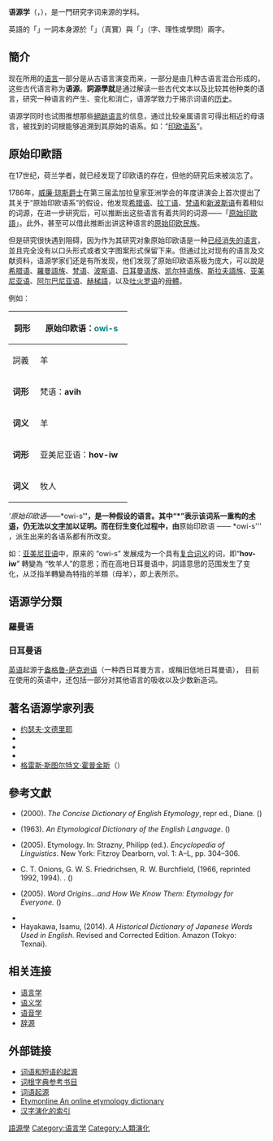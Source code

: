 
{{Linguistics}}

'''语源学'''（{{lang-en|'''etymology'''}}，{{lang-el|'''ετυμολογία'''}}），是一門研究字词来源的学科。

英語的「{{lang|en|etymology}}」一詞本身源於「{{Lang-el|έτυμος}}」（真實）與「{{Lang-el|λόγος}}」（字、理性或學問）兩字。

== 簡介 ==

现在所用的[[语言|语言]]一部分是从古语言演变而来，一部分是由几种古语言混合形成的，这些古代语言称为'''语源'''。'''詞源學就'''是通过解读一些古代文本以及比较其他种类的语言，研究一种语言的产生、变化和消亡，语源学致力于揭示词语的[[历史|历史]]。

语源学同时也试图推想那些[[絕跡語言|絕跡语言]]的信息，通过比较亲属语言可得出相近的母语言，被找到的词根能够追溯到其原始的语系。如：“[[印欧语系|印欧语系]]”。

== 原始印歐語 ==
{{Main| 原始印歐語}}
在17世纪，荷兰学者{{tsl|en|Marcus Zuerius van Boxhorn|馬庫斯·祖依斯·凡·博克斯霍恩}}，就已经发现了印欧语的存在，但他的研究后来被淡忘了。

1786年，[[威廉·琼斯_(语言学家)|威廉·琼斯爵士]]在第三届孟加拉皇家亚洲学会的年度讲演会上首次提出了其关于“原始印欧语系”的假设，他发现[[希腊语|希腊语]]、[[拉丁语|拉丁语]]、[[梵语|梵语]]和[[新波斯语|新波斯语]]有着相似的词源，在进一步研究后，可以推断出这些语言有着共同的词源——「[[原始印歐語|原始印歐語]]」。此外，甚至可以借此推断出讲这种语言的[[原始印欧人|原始印欧民族]]。

但是研究很快遇到阻碍，因为作为其研究对象原始印欧语是一种[[絕跡語言|已经消失的语言]]，並且完全没有以口头形式或者文字图案形式保留下来。但通过比对现有的语言及文献资料，语源学家们还是有所发现，他们发现了原始印欧语系极为庞大，可以說是[[希腊语|希腊语]]、[[羅曼語族|羅曼語族]]、[[梵语|梵语]]、[[波斯语|波斯语]]、[[日耳曼语族|日耳曼语族]]、[[凯尔特语族|凯尔特语族]]、[[斯拉夫語族|斯拉夫語族]]、[[亚美尼亚语|亚美尼亚语]]、[[阿尔巴尼亚语|阿尔巴尼亚语]]、[[赫梯語|赫梯語]]，以及[[吐火罗语|吐火罗语]]的[[母體|母體]]。

例如：

<div align="center">
{| class="wikitable" border="1" width="555" height="206"
|+
!詞形
! colspan="3" |'''原始印欧语：<font color="#008080">owi-s</font>'''
|-
!詞義
! colspan="3" |羊
|-----
! width="38" height="37" bgcolor="#FFCCCC" | '''词形'''
| width="164" height="37" bgcolor="#FFCCCC" | 梵语：'''avih'''
| width="190" height="37" bgcolor="#FFCCCC" | 拉丁语：'''ovis'''
| width="87" height="37" bgcolor="#FFCCCC" | 希腊语：'''ois '''
|-----
! width="38" height="27" bgcolor="#CCCCFF" | '''词义'''
| width="164" height="27" bgcolor="#CCCCFF" | 羊
| width="190" height="27" bgcolor="#CCCCFF" | 羊
| width="87" height="27" bgcolor="#CCCCFF" | 羊
|-----
! width="38" height="29" bgcolor="#FFCCCC" | '''词形'''
| width="164" height="29" bgcolor="#FFCCCC" | 亚美尼亚语：'''hov-iw'''
| width="190" height="29" bgcolor="#FFCCCC" | 古高德语：'''ouwi '''
| width="87" height="29" bgcolor="#FFCCCC" | 英语：'''ewe'''
|-----
! width="38" height="32" bgcolor="#CCCCFF" | '''词义'''
| width="164" height="32" bgcolor="#CCCCFF" | 牧人
| width="190" height="32" bgcolor="#CCCCFF" | 母羊
| width="87" height="32" bgcolor="#CCCCFF" | 母羊
|}
</div>


'''原始印欧语 ''——''''' '''''*owi-s'''''，是一种假设的语言。其中“*”表示该词系一重构的[[术语|术语]]，仍无法以[[文字|文字]]加以证明。而在衍生变化过程中，由'''原始印欧语 —— *owi-s''' ，派生出来的各语系都有所改变。

如：[[亚美尼亚语|亚美尼亚语]]中，原来的 “owi-s” 发展成为一个具有[[合成词|复合词义]]的词，即“'''hov-iw'''” 轉變為 “牧羊人”的意思；而在高地日耳曼语中，詞語意思的范围发生了变化，从泛指羊轉變為特指的羊類（母羊），即上表所示。

== 语源学分類 ==

=== 羅曼语 ===
{{空章節|time=2019-12-14T23:14:12+00:00|section=4}}

=== 日耳曼语 ===
[[英语|英语]]起源于[[盎格鲁-萨克逊语|盎格鲁-萨克逊语]]（一种西日耳曼方言，或稱旧低地日耳曼语）， 目前在使用的英语中，还包括一部分对其他语言的吸收以及少数新造词。

== 著名语源学家列表 ==
* [[约瑟夫·房德里耶斯|约瑟夫·文德里耶]]
* {{tsl|en|Julius Pokorny|尤利乌斯·伯克尼}}
* {{tsl|en|Rüdiger Schmitt|吕狄格尔·施密特}}
* {{tsl|en|Wilhelm Koppers|威廉·库珀斯}}
* [[格雷斯·斯图尔特文·霍普金斯|格雷斯·斯图尔特文·霍普金斯]]（{{lang|en|Grace Sturtevant Hopkins}}）

==參考文獻==
{{Refbegin|2}}
* {{tsl|en|Walter William Skeat||Skeat, Walter W.}} (2000). ''The Concise Dictionary of English Etymology'', repr ed., Diane. ({{ISBN|0-7881-9161-6}})
* {{tsl|en|Walter William Skeat||Skeat, Walter W.}} (1963). ''An Etymological Dictionary of the English Language''. ({{ISBN|0-19-863104-9}})
* {{tsl|en|Marko Snoj||Snoj, Marko}} (2005). Etymology. In: Strazny, Philipp (ed.). ''Encyclopedia of Linguistics''. New York: Fitzroy Dearborn, vol. 1: A–L, pp. 304–306.
* C. T. Onions, G. W. S. Friedrichsen, R. W. Burchfield, (1966, reprinted 1992, 1994). ''{{tsl|en|Oxford Dictionary of English Etymology|}}''.  ({{ISBN|0-19-861112-9}})
* {{tsl|en|Anatoly Liberman||Liberman, Anatoly}} (2005). ''Word Origins...and How We Know Them: Etymology for Everyone.'' ({{ISBN|0-19-516147-5}})
*{{cite book |authorlink=诸葛漫 |last=Zuckermann |first=Ghil'ad |year=2003 |url=http://www.palgrave.com/br/book/9781403917232 |title=Language Contact and Lexical Enrichment in Israeli Hebrew |publisher=[[帕爾格雷夫·麥克米蘭|帕爾格雷夫·麥克米蘭]] |isbn=978-1403917232 |access-date=2018-02-13 |archive-date=2020-05-06 |archive-url=https://web.archive.org/web/20200506202124/https://www.palgrave.com/br/book/9781403917232 |dead-url=no }}
* Hayakawa, Isamu, (2014). ''A Historical Dictionary of Japanese Words Used in English''. Revised and Corrected Edition. Amazon (Tokyo: Texnai).{{ISBN missing}}
{{Refend}}

== 相关连接 ==
* [[语言学|语言学]]
* [[语义学|语义学]]
* [[语音学|语音学]]
* [[辞源|辞源]]

== 外部链接 ==
* [http://www.wordorigins.org/ 词语和短语的起源]{{Wayback|url=http://www.wordorigins.org/ |date=20040407190521 }} 
* [http://www.takeourword.com/bibliography.html 词根字典参考书目]{{Wayback|url=http://www.takeourword.com/bibliography.html |date=20040405161504 }}
* [http://www.westegg.com/etymology/ 词语起源]{{Wayback|url=http://www.westegg.com/etymology/ |date=20040402013135 }}
* [http://www.etymonline.com/ Etymonline An online etymology dictionary]{{Wayback|url=http://www.etymonline.com/ |date=20190520205118 }}
* [https://web.archive.org/web/20100620163409/http://chineseetymology.org/ 汉字演化的索引]

{{Authority control}}
[[Category:語源學|]]
[[Category:语言学|Category:语言学]]
[[Category:人類演化|Category:人類演化]]